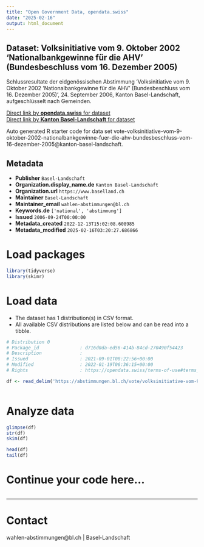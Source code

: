 ```yaml
---
title: "Open Government Data, opendata.swiss"
date: "2025-02-16"
output: html_document
---
```


## Dataset: Volksinitiative vom 9. Oktober 2002 'Nationalbankgewinne für die AHV' (Bundesbeschluss vom 16. Dezember 2005)

Schlussresultate der eidgenössischen Abstimmung 'Volksinitiative vom 9. Oktober 2002 'Nationalbankgewinne für die AHV' (Bundesbeschluss vom 16. Dezember 2005)', 24. September 2006, Kanton Basel-Landschaft, aufgeschlüsselt nach Gemeinden.

[Direct link by **opendata.swiss** for dataset](https://opendata.swiss/de/dataset/volksinitiative-vom-9-oktober-2002-nationalbankgewinne-fur-die-ahv-bundesbeschluss-vom-16-2005)<br>
[Direct link by **Kanton Basel-Landschaft** for dataset](https://abstimmungen.bl.ch/vote/volksinitiative-vom-9-oktober-2002-nationalbankgewinne-fuer-die-ahv-bundesbeschluss-vom-16-dezember-2005/data)

Auto generated R starter code for data set vote-volksinitiative-vom-9-oktober-2002-nationalbankgewinne-fuer-die-ahv-bundesbeschluss-vom-16-dezember-2005@kanton-basel-landschaft.

## Metadata

- **Publisher** `Basel-Landschaft`
- **Organization.display_name.de** `Kanton Basel-Landschaft`
- **Organization.url** `https://www.baselland.ch`
- **Maintainer** `Basel-Landschaft`
- **Maintainer_email** `wahlen-abstimmungen@bl.ch`
- **Keywords.de** `['national', 'abstimmung']`
- **Issued** `2006-09-24T00:00:00`
- **Metadata_created** `2022-12-13T15:02:08.608985`
- **Metadata_modified** `2025-02-16T03:20:27.686866`


# Load packages

```r

library(tidyverse)
library(skimr)

```

# Load data

-   The dataset has 1 distribution(s) in CSV format.
-   All available CSV distributions are listed below and can be read into a tibble.

```r

# Distribution 0
# Package_id               : d716d0da-ed56-414b-84cd-270490f54423
# Description              : 
# Issued                   : 2021-09-01T08:22:56+00:00
# Modified                 : 2022-01-19T06:36:15+00:00
# Rights                   : https://opendata.swiss/terms-of-use#terms_by

df <- read_delim('https://abstimmungen.bl.ch/vote/volksinitiative-vom-9-oktober-2002-nationalbankgewinne-fuer-die-ahv-bundesbeschluss-vom-16-dezember-2005/data-csv')



```

# Analyze data

```r

glimpse(df)
str(df)
skim(df)

head(df)
tail(df)

```

# Continue your code here...

```r

```

------------------------------------------------------------------------

# Contact

wahlen-abstimmungen@bl.ch | Basel-Landschaft
